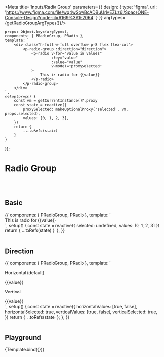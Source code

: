 

<Meta title='Inputs/Radio Group' parameters={{
    design: {
        type: 'figma',
        url: 'https://www.figma.com/file/wq4wSowBcADBuUrMEZLz6i/SpaceONE-Console-Design?node-id=6169%3A162064'
    }
}} argTypes={getRadioGroupArgTypes()}/>


    props: Object.keys(argTypes),
    components: { PRadioGroup, PRadio },
    template: `
        <div class="h-full w-full overflow p-8 flex flex-col">
            <p-radio-group :direction="direction">
                <p-radio v-for="value in values"
                         :key="value"
                         :value="value"
                         v-model="proxySelected"
                >
                    This is radio for {{value}}
                </p-radio>
            </p-radio-group>
        </div>
    `,
    setup(props) {
        const vm = getCurrentInstance()?.proxy
        const state = reactive({
            proxySelected: makeOptionalProxy('selected', vm, props.selected),
            values: [0, 1, 2, 3],
        })
        return {
            ...toRefs(state)
        }
    }
});


# Radio Group
<br/>
<br/>

## Basic

<Canvas>
    <Story name="Basic">
        {{
            components: { PRadioGroup, PRadio },
            template: `
                <div>
                    <div class="flex flex-col">
                        <p-radio-group>
                            <p-radio v-for="value in values" v-model="selected" :value="value" :key="value">
                                This is radio for {{value}}
                            </p-radio>
                        </p-radio-group>
                    </div>
                </div>
            `,
            setup() {
                const state = reactive({
                    selected: undefined,
                    values: [0, 1, 2, 3]
                })
                return {
                    ...toRefs(state)
                };
            },
        }}
    </Story>
</Canvas>

<br/>
<br/>

## Direction

<Canvas>
    <Story name="Direction">
        {{
            components: { PRadioGroup, PRadio },
            template: `
            <div>
                <div class="flex flex-col row-gap-8">
                    <div class="flex flex-col row-gap-2">
                        <p>Horizontal (default)</p>
                        <p-radio-group direction="horizontal">
                            <p-radio :key="value" v-for="value in horizontalValues" v-model="horizontalSelected" :value="value">
                                {{value}}
                            </p-radio>
                        </p-radio-group>
                    </div>
                    <div class="flex flex-col row-gap-2">
                        <p>Vertical</p>
                        <p-radio-group direction="vertical">
                            <p-radio :key="value" v-for="value in verticalValues" v-model="verticalSelected" :value="value">
                                {{value}}
                            </p-radio>
                        </p-radio-group>
                    </div>
                </div>
            </div>
        `,
            setup() {
                const state = reactive({
                    horizontalValues: [true, false],
                    horizontalSelected: true,
                    verticalValues: [true, false],
                    verticalSelected: true,
                })
                return {
                    ...toRefs(state)
                };
            },
        }}
    </Story>
</Canvas>

<br/>
<br/>

## Playground

<Canvas>
    <Story name="Playground">
        {Template.bind({})}
    </Story>
</Canvas>

<ArgsTable story="Playground"/>

